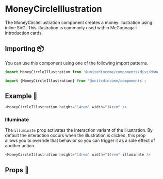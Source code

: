 
# MoneyCircleIllustration

The MoneyCircleIllustration component creates a money illustration using inline SVG. This illustration is commonly used within McGonnagall introduction cards.

## Importing 📦

You can use this component using one of the following import patterns.

```javascript
import MoneyCircleIllustration from '@unitedincome/components/dist/MoneyCircleIllustration';
```

```javascript
import {MoneyCircleIllustration} from '@unitedincome/components';
```

## Example 🚀

<Preview>
  <MoneyCircleIllustration height="14rem" width="14rem" />
</Preview>

```javascript
<MoneyCircleIllustration height="14rem" width="14rem" />
```

### Illuminate

The `illuminate` prop activates the interaction variant of the illustration. By default the interaction occurs when the illustration is clicked, this prop allows you to override that behavior so you can trigger it as a side effect of another action.

<Preview>
  <MoneyCircleIllustration height="14rem" width="14rem" illuminate />
</Preview>

```javascript
<MoneyCircleIllustration height="14rem" width="14rem" illuminate />
```

## Props 🔧

<Props of={MoneyCircleIllustration} />

